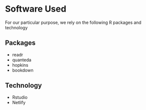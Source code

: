 # Software Used

For our particular purpose, we rely on the following R packages and technology

## Packages
- readr 
- quanteda
- hopkins
- bookdown

## Technology
- Rstudio
- Netlify